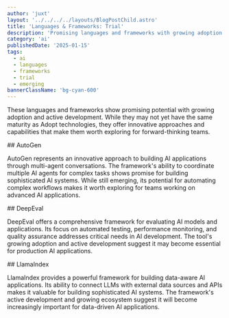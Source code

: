 ```yaml
---
author: 'juxt'
layout: '../../../../layouts/BlogPostChild.astro'
title: 'Languages & Frameworks: Trial'
description: 'Promising languages and frameworks with growing adoption and active development'
category: 'ai'
publishedDate: '2025-01-15'
tags:
  - ai
  - languages
  - frameworks
  - trial
  - emerging
bannerClassName: 'bg-cyan-600'
---
```


These languages and frameworks show promising potential with growing adoption and active development. While they may not yet have the same maturity as Adopt technologies, they offer innovative approaches and capabilities that make them worth exploring for forward-thinking teams.

<div data-radar='true' data-meta='{"label":"AutoGen"}' />
## AutoGen

AutoGen represents an innovative approach to building AI applications through multi-agent conversations. The framework's ability to coordinate multiple AI agents for complex tasks shows promise for building sophisticated AI systems. While still emerging, its potential for automating complex workflows makes it worth exploring for teams working on advanced AI applications.

<div data-radar='true' data-meta='{"label":"DeepEval"}' />
## DeepEval

DeepEval offers a comprehensive framework for evaluating AI models and applications. Its focus on automated testing, performance monitoring, and quality assurance addresses critical needs in AI development. The tool's growing adoption and active development suggest it may become essential for production AI applications.

<div data-radar='true' data-meta='{"label":"LlamaIndex"}' />
## LlamaIndex

LlamaIndex provides a powerful framework for building data-aware AI applications. Its ability to connect LLMs with external data sources and APIs makes it valuable for building sophisticated AI systems. The framework's active development and growing ecosystem suggest it will become increasingly important for data-driven AI applications.
